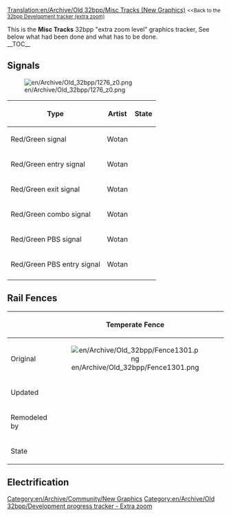 [[Translation:en/Archive/Old 32bpp/Misc Tracks (New Graphics)]]
<small><<Back to the [[en/Archive/Old 32bpp/32bpp graphics development tracker (extra zoom)|32bpp Development tracker (extra zoom)]]</small>


This is the '''Misc Tracks''' 32bpp "extra zoom level" graphics tracker, See below what had been done and what has to be done.<br> 

__TOC__

<onlyinclude>
==Signals==
[[File:en/Archive/Old 32bpp/1276 z0.png]]
{| border=1 style="background:#e7ebff;"
!Type
!Artist 
!State
|-
|Red/Green signal
|Wotan
{{en/Archive/Old 32bpp/Done}}
|-
|Red/Green entry signal
|Wotan
{{en/Archive/Old 32bpp/Done}}
|-
|Red/Green exit signal
|Wotan
{{en/Archive/Old 32bpp/Done}}
|-
|Red/Green combo signal
|Wotan
{{en/Archive/Old 32bpp/Done}}
|-
|Red/Green PBS signal
|Wotan
{{en/Archive/Old 32bpp/Done}}
|-
|Red/Green PBS entry signal
|Wotan
{{en/Archive/Old 32bpp/Done}}
|-
|}

==Rail Fences==
{| border=1 style="background:#e7ebff;"
!
! Temperate Fence
! Arctic Fence
! Tropical Fence
! Toyland Fence
|-
!Original
|align="center" |[[File:en/Archive/Old 32bpp/Fence1301.png]]
|align="center" |[[File:en/Archive/Old 32bpp/ArcticRailFence.png]]
|align="center" |[[File:en/Archive/Old 32bpp/TropicalRailFence.png]]
|align="center" |[[File:en/Archive/Old 32bpp/ToylandRailFence.png]]
|-
!Updated
|align="center" |
|align="center" |
|align="center" |
|align="center" |
|-
!Remodeled by
|align="center" |
|align="center" |
|align="center" |
|align="center" |
|-
!State
{{en/Archive/Old 32bpp/Unclaimed}}
{{en/Archive/Old 32bpp/Unclaimed}}
{{en/Archive/Old 32bpp/Unclaimed}}
{{en/Archive/Old 32bpp/Unclaimed}}
|}

==Electrification==
</onlyinclude>


{{en/Archive/Old 32bpp/Navbox Graphics Development}}

[[Category:en/Archive/Community/New Graphics]][[Category:en/Archive/Old 32bpp/Development progress tracker - Extra zoom]]